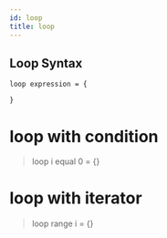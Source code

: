 ```yaml
---
id: loop
title: loop
---
```


## Loop Syntax

```
loop expression = {

}
```

# loop with condition

> loop i equal 0 = {}

# loop with iterator

> loop range i = {}

